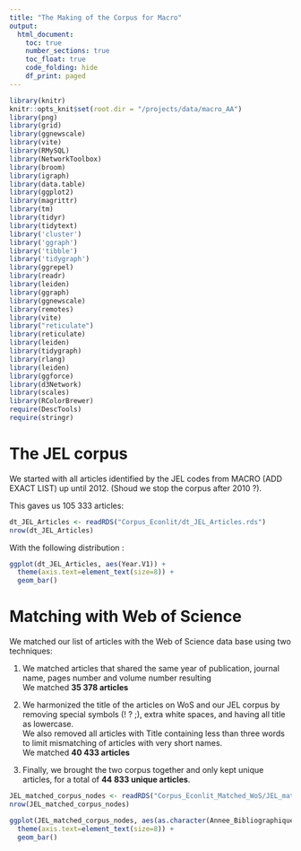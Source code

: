 ```yaml
---
title: "The Making of the Corpus for Macro"
output: 
  html_document:
    toc: true
    number_sections: true
    toc_float: true
    code_folding: hide
    df_print: paged
---
```


```r
library(knitr)
knitr::opts_knit$set(root.dir = "/projects/data/macro_AA")
library(png)
library(grid)
library(ggnewscale)
library(vite)
library(RMySQL)
library(NetworkToolbox)
library(broom)
library(igraph)
library(data.table)
library(ggplot2)
library(magrittr)
library(tm)
library(tidyr)
library(tidytext)
library('cluster')
library('ggraph')
library('tibble')
library('tidygraph')
library(ggrepel)
library(readr)
library(leiden)
library(ggraph)
library(ggnewscale)
library(remotes)
library(vite)
library("reticulate")
library(reticulate)
library(leiden)
library(tidygraph)
library(rlang)
library(leiden)
library(ggforce)
library(d3Network)
library(scales)
library(RColorBrewer)
require(DescTools)
require(stringr)

```

# The JEL corpus

We started with all articles identified by the JEL codes from MACRO (ADD EXACT LIST) up until 2012. (Shoud we stop the corpus after 2010 ?).

This gaves us 105 333 articles:

```r
dt_JEL_Articles <- readRDS("Corpus_Econlit/dt_JEL_Articles.rds")
nrow(dt_JEL_Articles)


```

With the following distribution :

```r
ggplot(dt_JEL_Articles, aes(Year.V1)) + 
  theme(axis.text=element_text(size=8)) +
  geom_bar()


```

# Matching with Web of Science

We matched our list of articles with the Web of Science data base using two techniques:  

1. We matched articles that shared the same year of publication, journal name, pages number and volume number resulting  
We matched **35 378 articles**
  
2. We harmonized the title of the articles on WoS and our JEL corpus by removing special symbols (! ? ;), extra white spaces, and having all title as lowercase.  
We also removed all articles with Title containing less than three words to limit mismatching of articles with very short names.  
We matched **40 433 articles**
  
3. Finally, we brought the two corpus together and only kept unique articles, for a total of **44 833 unique articles**.


```r
JEL_matched_corpus_nodes <- readRDS("Corpus_Econlit_Matched_WoS/JEL_matched_corpus_nodes.rds")
nrow(JEL_matched_corpus_nodes)


```

```r
ggplot(JEL_matched_corpus_nodes, aes(as.character(Annee_Bibliographique))) + 
  theme(axis.text=element_text(size=8)) +
  geom_bar()


```


